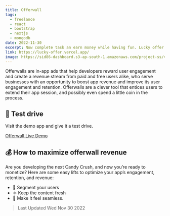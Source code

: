 ```yaml
---
title: Offerwall
tags:
  - freelance
  - react
  - bootstrap
  - nextjs
  - mongodb
date: 2022-11-30
excerpt: Now complete task an earn money while having fun. Lucky offer is an offerwall developed using react.
link: https://lucky-offer.vercel.app/
image: https://sid86-dashboard.s3-ap-south-1.amazonaws.com/project-ss/vtBy7RUZzDjxU6VaLRAERQ.png
---
```


<p className=''>
	Offerwalls are in-app ads that help developers reward user engagement and
	create a revenue stream from paid and free users alike, who serve businesses
	with an opportunity to boost app revenue and improve its user engagement and
	retention. Offerwalls are a clever tool that entices users to extend their app
	session, and possibly even spend a little coin in the process.
</p>

<div className="py-5">

## :rocket: Test drive

Visit the demo app and give it a test drive.

<div>
<a target="_blank" href="https://lucky-offer.vercel.app/" className="btn btn-green">Offerwall Live Demo</a>
</div>
</div>

<div className="py-5">

## 💰 How to maximize offerwall revenue

Are you developing the next Candy Crush, and now you’re ready to monetize? Here are some easy lifts to optimize your app’s engagement, retention, and revenue:

- 👨‍ Segment your users
- ⚛ Keep the content fresh
- 🚀 Make it feel seamless.

</div>

> Last Updated Wed Nov 30 2022
